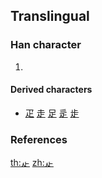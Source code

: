 {{character info/new}}
{{also|止}}
==Translingual==

===Han character===
{{Han char|rn=77|rad=止|as=00|sn=4|four=|canj=|ids=}}

# {{defn|Han|sort=止00}}

====Derived characters====
* [[疋]] [[走]] [[足]] [[辵]] [[歨]]

===References===
{{Han ref|uh=9FB0}}

[[th:龰]]
[[zh:龰]]